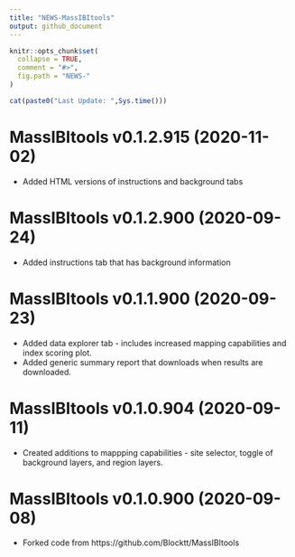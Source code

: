 ```yaml
---
title: "NEWS-MassIBItools"
output: github_document
---
```


<!-- NEWS.md is generated from NEWS.Rmd. Please edit that file -->

```r
knitr::opts_chunk$set(
  collapse = TRUE,
  comment = "#>",
  fig.path = "NEWS-"
)
```

```r
cat(paste0("Last Update: ",Sys.time()))
```

MassIBItools v0.1.2.915 (2020-11-02)
================
* Added HTML versions of instructions and background tabs


MassIBItools v0.1.2.900 (2020-09-24)
================
* Added instructions tab that has background information

MassIBItools v0.1.1.900 (2020-09-23)
================
* Added data explorer tab - includes increased mapping capabilities and index scoring plot. 
* Added generic summary report that downloads when results are downloaded.

MassIBItools v0.1.0.904 (2020-09-11)
================
* Created additions to mappping capabilities - site selector, toggle of background layers, and region layers. 

MassIBItools v0.1.0.900 (2020-09-08)
================

* Forked code from https://github.com/Blocktt/MassIBItools
